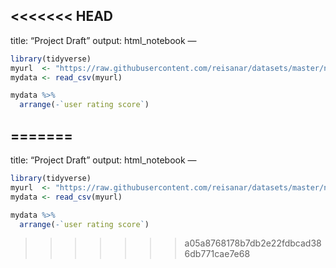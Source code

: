 <<<<<<< HEAD
---
title: "Project Draft"
output: html_notebook
---

```r
library(tidyverse)
myurl  <- "https://raw.githubusercontent.com/reisanar/datasets/master/netflixShows.csv"
mydata <- read_csv(myurl)
```

```r
mydata %>%
  arrange(-`user rating score`)
```

=======
---
title: "Project Draft"
output: html_notebook
---

```r
library(tidyverse)
myurl  <- "https://raw.githubusercontent.com/reisanar/datasets/master/netflixShows.csv"
mydata <- read_csv(myurl)
```

```r
mydata %>%
  arrange(-`user rating score`)
```

>>>>>>> a05a8768178b7db2e22fdbcad386db771cae7e68

